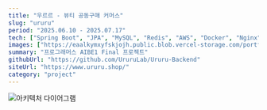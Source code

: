 ```yaml
---
title: "우르르 - 뷰티 공동구매 커머스"
slug: "ururu"
period: "2025.06.10 - 2025.07.17"
tech: ["Spring Boot", "JPA", "MySQL", "Redis", "AWS", "Docker", "Nginx", "GitHub Actions", "FastAPI", "Next.js", "Typescript", "Prometheus", "Grafana", "Loki"]
images: ["https://eaalkymxyfskjojh.public.blob.vercel-storage.com/portfolio/ururu/ururu.png"]
summary: "프로그래머스 AIBE1 Final 프로젝트"
githubUrl: "https://github.com/UruruLab/Ururu-Backend"
siteUrl: "https://www.ururu.shop/"
category: "project"
---
```


![아키텍처 다이어그램](https://eaalkymxyfskjojh.public.blob.vercel-storage.com/portfolio/ururu/architecture.png)